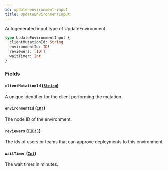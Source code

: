 ```yaml
---
id: update-environment-input
title: UpdateEnvironmentInput
---
```


Autogenerated input type of UpdateEnvironment

```graphql
type UpdateEnvironmentInput {
  clientMutationId: String
  environmentId: ID!
  reviewers: [ID!]
  waitTimer: Int
}
```

### Fields

#### `clientMutationId` ([`String`](/docs/api/scalars/string))

A unique identifier for the client performing the mutation.

#### `environmentId` ([`ID!`](/docs/api/scalars/id))

The node ID of the environment.

#### `reviewers` ([`[ID!]`](/docs/api/scalars/id))

The ids of users or teams that can approve deployments to this environment

#### `waitTimer` ([`Int`](/docs/api/scalars/int))

The wait timer in minutes.
